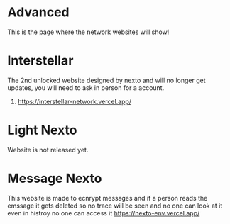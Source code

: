 # Advanced

This is the page where the network websites will show!

# Interstellar
The 2nd unlocked website designed by nexto and will no longer get updates, you will need to ask in person for a account.
1. https://interstellar-network.vercel.app/

# Light Nexto
Website is not released yet.

# Message Nexto
This website is made to ecnrypt messages and if a person reads the emssage it gets deleted so no trace will be seen and no one can look at it even in histroy no one can access it
https://nexto-env.vercel.app/
